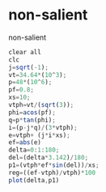 # non-salient

non-salient

```jsx copy
clear all
clc
j=sqrt(-1);
vt=34.64*(10^3);
p=48*(10^6);
pf=0.8;
xs=10;
vtph=vt/(sqrt(3));
phi=acos(pf);
q=p*tan(phi);
i=(p-j*q)/(3*vtph);
e=vtph+ (j*i*xs);
ef=abs(e)
delta=0:1:180;
del=(delta*3.142)/180;
p1=(vtph*ef*sin(del))/xs;
reg=((ef-vtph)/vtph)*100
plot(delta,p1)
```